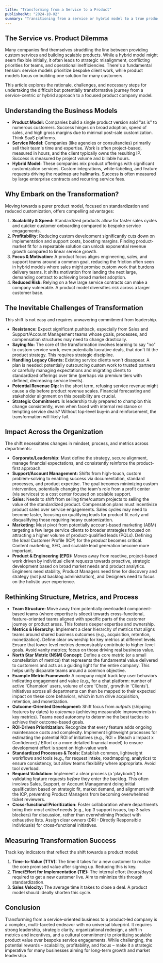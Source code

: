 ```yaml
---
title: "Transforming from a Service to a Product"
publishedAt: "2024-10-02"
summary: "Transitioning from a service or hybrid model to a true product company is fraught with challenges but offers significant rewards. Explore the strategic choices, organizational impacts, metric shifts, and cultural changes required for success."
---
```


## The Service vs. Product Dilemma

Many companies find themselves straddling the line between providing custom services and building scalable products. While a hybrid model might seem flexible initially, it often leads to strategic misalignment, conflicting priorities for teams, and operational inefficiencies. There's a fundamental tension: service models prioritize bespoke client work, while product models focus on building one solution for many customers.

This article explores the rationale, challenges, and necessary steps for undertaking the difficult but potentially transformative journey from a service-centric or hybrid approach to a focused product company model.

## Understanding the Business Models

- **Product Model:** Companies build a single product version sold "as is" to numerous customers. Success hinges on broad adoption, speed of sales, and high gross margins due to minimal post-sale customization. Think SaaS platforms.
- **Service Model:** Companies (like agencies or consultancies) primarily sell their team's time and expertise. Work is often project-based, measured in hours, and the client typically owns the resulting IP. Success is measured by project volume and billable hours.
- **Hybrid Model:** These companies mix product offerings with significant customization services. Custom integrations, white-labeling, and feature requests driving the roadmap are hallmarks. Success is often measured by large enterprise contracts and recurring service fees.

## Why Embark on the Transformation?

Moving towards a purer product model, focused on standardization and reduced customization, offers compelling advantages:

1.  **Scalability & Speed:** Standardized products allow for faster sales cycles and quicker customer onboarding compared to bespoke service engagements.
2.  **Profitability:** Reducing custom development significantly cuts down on implementation and support costs, boosting margins. Finding product-market fit for a repeatable solution can unlock exponential revenue growth compared to linear service growth.
3.  **Focus & Motivation:** A product focus aligns engineering, sales, and support teams around a common goal, reducing the friction often seen in hybrid models where sales might promise custom work that burdens delivery teams. It shifts motivation from landing the next large, demanding contract to achieving broad market adoption.
4.  **Reduced Risk:** Relying on a few large service contracts can make a company vulnerable. A product model diversifies risk across a larger customer base.

## The Inevitable Challenges of Transformation

This shift is not easy and requires unwavering commitment from leadership.

- **Resistance:** Expect significant pushback, especially from Sales and Support/Account Management teams whose goals, processes, and compensation structures may need to change drastically.
- **Saying No:** The core of the transformation involves learning to say "no" to custom service work, even potentially lucrative deals, that don't fit the product strategy. This requires strategic discipline.
- **Handling Legacy Clients:** Existing service clients won't disappear. A plan is needed: potentially outsourcing custom work to trusted partners or carefully managing expectations and migrating clients to standardized offerings over time (perhaps via premium tiers with defined, decreasing service levels).
- **Potential Revenue Dip:** In the short term, refusing service revenue might cause a dip before product revenue scales. Financial forecasting and stakeholder alignment on this possibility are crucial.
- **Strategic Commitment:** Is leadership truly prepared to champion this change consistently, even when faced with internal resistance or tempting service deals? Without top-level buy-in and reinforcement, the transformation will likely fail.

## Impact Across the Organization

The shift necessitates changes in mindset, process, and metrics across departments:

- **Corporate/Leadership:** Must define the strategy, secure alignment, manage financial expectations, and consistently reinforce the product-first approach.
- **Support/Account Management:** Shifts from high-touch, custom problem-solving to enabling success via documentation, standard processes, and product expertise. The goal becomes minimizing custom intervention, potentially changing the team's role from a profit center (via services) to a cost center focused on scalable support.
- **Sales:** Needs to shift from selling time/custom projects to selling the value of the standardized product. Compensation plans must incentivize product sales over service engagements. Sales cycles may need to become faster, focusing on qualifying leads for product fit early and disqualifying those requiring heavy customization.
- **Marketing:** Must pivot from potentially account-based marketing (ABM) targeting a few large service clients to broader strategies focused on attracting a higher volume of product-qualified leads (PQLs). Defining the Ideal Customer Profile (ICP) for the _product_ becomes critical. Content marketing, SEO, and scalable lead generation become more important.
- **Product & Engineering (EPD):** Moves away from reactive, project-based work driven by individual client requests towards proactive, strategic development based on broad market needs and product analytics. Engineers need stability, Product Managers need time for discovery and strategy (not just backlog administration), and Designers need to focus on the holistic user experience.

## Rethinking Structure, Metrics, and Process

- **Team Structure:** Move away from potentially overloaded component-based teams (where expertise is siloed) towards cross-functional, feature-oriented teams aligned with specific parts of the customer journey or product areas. This fosters deeper expertise and ownership.
- **Metrics & Hierarchy:** Implement a clear hierarchy of metrics that aligns teams around shared business outcomes (e.g., acquisition, retention, monetization). Define clear ownership for key metrics at different levels. Ensure that lower-level metrics demonstrably contribute to higher-level goals. Avoid vanity metrics; focus on those driving real business value.
- **North Star Metric (NSM) Concept:** Define a core metric (or a small constellation of metrics) that represents the fundamental value delivered to customers and acts as a guiding light for the entire company. This helps unify disparate teams around a common objective.
- **Example Metric Framework:** A company might track key user behaviors indicating engagement and value (e.g., for a chat platform: number of active 'Champion' users, volume of core 'Chats', growth in 'Clients'). Initiatives across all departments can then be mapped to their expected impact on these core behaviors, which in turn drive acquisition, retention, and monetization.
- **Outcome-Oriented Development:** Shift focus from _outputs_ (shipping features by dates) to _outcomes_ (achieving measurable improvements in key metrics). Teams need autonomy to determine the best tactics to achieve their outcome-based goals.
- **ROI-Driven Prioritization:** Recognize that every feature adds ongoing maintenance costs and complexity. Implement lightweight processes for estimating the potential ROI of initiatives (e.g., ROI = (Reach x Impact x Confidence) / Effort or a more detailed financial model) to ensure development effort is spent on high-value work.
- **Standardized Processes & Tools:** Establish common, lightweight workflows and tools (e.g., for request intake, roadmapping, analytics) to ensure consistency, but allow teams flexibility where appropriate. Avoid tool overload.
- **Request Validation:** Implement a clear process (a 'playbook') for validating feature requests _before_ they enter the backlog. This often involves Sales, Support, or Account Management doing initial qualification based on strategic fit, market demand, and alignment with the ICP, preventing Product Managers from becoming overwhelmed ticket reviewers.
- **Cross-functional Prioritization:** Foster collaboration where departments bring their _most critical_ needs (e.g., top 3 support issues, top 3 sales blockers) for discussion, rather than overwhelming Product with exhaustive lists. Assign clear owners (DRI - Directly Responsible Individuals) for cross-functional initiatives.

## Measuring Transformation Success

Track key indicators that reflect the shift towards a product model:

1.  **Time-to-Value (TTV):** The time it takes for a new customer to realize the core promised value after signing up. Reducing this is key.
2.  **Time/Effort for Implementation (TIE):** The internal effort (hours/days) required to get a new customer live. Aim to minimize this through standardization.
3.  **Sales Velocity:** The average time it takes to close a deal. A product model should ideally shorten this cycle.

## Conclusion

Transforming from a service-oriented business to a product-led company is a complex, multi-faceted endeavor with no universal blueprint. It requires strong leadership, strategic clarity, organizational redesign, a shift in metrics and incentives, and a cultural commitment to prioritizing scalable product value over bespoke service engagements. While challenging, the potential rewards – scalability, profitability, and focus – make it a strategic imperative for many businesses aiming for long-term growth and market leadership.
